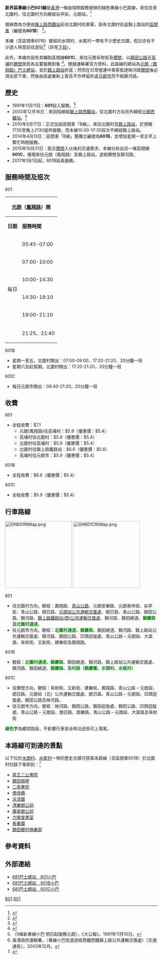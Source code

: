 {{公共汽車路線基礎資訊
| 代表圖像=NTMinibus601 VW1815.jpg
| 路線名稱= 新界區專線小巴601線
| 經營者=瑞明服務
| 起點站= [[元朗（鳳翔路）巴士總站|元朗（鳳翔路）]]
| 途經地點= [[元朗站_(西鐵綫)|元朗站]]、[[錦田公路|錦田公路]]、[[錦上路站|錦上路站]]
| 終點站= 北圍村
| 起點站服務時間= 05:45-21:40
| 終點站服務時間= 05:55-22:00
| 班次頻率= 10-20分鐘一班
| 路線用車= [[豐田Coaster|豐田Coaster]]、[[金旅XML6701J18|金旅XML6701J18]]
| 全程收費= $7.1
| 去程分段收費站點=元朗（鳳翔路）往凹頭、爾巒、高埔村：$5.6<br>錦上路站往北圍村：$5.4
| 回程分段收費站點=北圍村往錦上路站：$5.4<br>高埔村、爾巒、凹頭往元朗（鳳翔路）：$5.6
}}
{{公共汽車路線基礎資訊
| 代表圖像= NTMinibus601B LZ3578.jpg
| 路線名稱= 新界區專線小巴601B線
| 經營者=瑞明服務
| 起點站= 北圍村
| 途經地點=[[錦田公路|錦田公路]]
| 終點站= 錦上路西鐵站
| 起點站服務時間=星期一至五07:00-09:00、17:20-21:20<BR>星期六及假期17:20-21:20
| 終點站服務時間= 05:55-22:00
| 班次頻率= 20分鐘一班
| 路線用車= [[豐田Coaster|豐田Coaster]]
| 全程收費= $5.4
| 主要競爭交通= [[香港的士|的士]]
}}
{{公共汽車路線基礎資訊
| 代表圖像=
| 路線名稱= 新界區專線小巴601C線
| 經營者=瑞明服務
| 起點站= 元朗（阜財街）
| 途經地點=[[凹頭|凹頭]]
| 終點站= [[爾巒|爾巒]]
| 起點站服務時間=06:40-21:20
| 終點站服務時間= 
| 班次頻率= 20分鐘一班
| 路線用車= [[豐田Coaster|豐田Coaster]]、[[金旅XML6701J18|金旅XML6701J18]]
| 全程收費= $5.4
| 主要競爭交通= [[香港的士|的士]]、[[新界區專線小巴602線|新界區專線小巴602線]]、[[新界區專線小巴608線|新界區專線小巴608線]]
}}
'''新界區專線小巴601線'''是[[香港|香港]]一條由瑞明服務營辦的綠色專線小巴路線，來往{{bt|元朗|鳳翔路}}往來北圍村，往北圍村方向繞經谷亭街，元朗站。<ref>{{Cite web |url=http://hketransport.td.gov.hk/ris_page/get_gmb_detail.php?route_id=2378&lang=TC |title=運輸署- 新界區專線小巴路線第601號 |access-date=2016-12-24 |archive-date=2019-03-20 |archive-url=https://web.archive.org/web/20190320162312/http://hketransport.td.gov.hk/ris_page/get_gmb_detail.php?route_id=2378&lang=TC |dead-url=no }}</ref>

營辦商為方便由[[錦上路站|錦上路西鐵站]]前往北圍村的乘客，設有北圍村往返錦上路站的[[區間車_(公共汽車)|區間車]]（編號為'''601B'''）
<ref>{{Cite web |url=http://hketransport.td.gov.hk/ris_page/get_gmb_detail.php?route_id=2712&lang=TC |title=運輸署- 新界區專線小巴路線第601B號 |access-date=2016-12-24 |archive-date=2019-03-20 |archive-url=https://web.archive.org/web/20190320162248/http://hketransport.td.gov.hk/ris_page/get_gmb_detail.php?route_id=2712&lang=TC |dead-url=no }}</ref>。

本線（含區間車601B）駛經的水頭村、水尾村一帶有不少歷史古蹟，假日亦有不少遊人特意前往遊玩<ref>{{Cite web |url=http://681busterminal.com/version2/index.php?fi=a201&id=428 |title=681巴士總站 |access-date=2017-07-24 |archive-date=2020-04-20 |archive-url=https://web.archive.org/web/20200420103711/http://681busterminal.com/version2/index.php?fi=a201&id=428 |dead-url=no }}</ref>（詳見[[#本路線可到達的景點|下段]]）。

此外，本線亦設有其輔助區間線'''601C'''，來往元朗阜財街及[[爾巒|爾巒]]，以[[錦田公路|錦田公路]]近[[高埔|高埔]]的[[爾巒|爾巒]]居民為主要服務對象
<ref>{{Cite web |url=http://hketransport.td.gov.hk/ris_page/get_gmb_detail.php?route_id=2780&lang=TC |title=運輸署- 新界區專線小巴路線第601C號 |access-date=2016-12-24 |archive-date=2019-03-20 |archive-url=https://web.archive.org/web/20190320162041/http://hketransport.td.gov.hk/ris_page/get_gmb_detail.php?route_id=2780&lang=TC |dead-url=no }}</ref>。根據運輸署官方資料，此路線的總站為[[元朗（鳳翔路）巴士總站|元朗（鳳翔路）巴士總站]]，並於[[錦上路站|錦上路站]]折返；然而在日常營運中乘客抵達映河路[[爾巒|爾巒]]後必須全部下車，然後由該處重新上客且不作停留折返[[元朗市中心|元朗市]]而不經錦河路。

==歷史==
*1991年11月11日：'''601'''投入服務。<ref>〈5條新專線小巴 明日起服務元朗〉，《大公報》，1991年11月10日。</ref>
*2003年12月16日：來回程繞經[[錦上路站公共運輸交匯處|錦上路西鐵站]]，往北圍村方向另外繞經[[元朗西鐵站|元朗西鐵站]]。<ref>香港政府運輸署，〈專線小巴改道途經西鐵西鐵錦上路公共運輸交匯處〉［交通通告］，2003年12月。</ref>
*2010年5月17日：正式加設區間車「B線」，來往北圍村及[[錦上路站|錦上路站]]，於傍晚1730至晚上2130提供服務，而本線10:00-17:30班次不繞經錦上路站。
*2014年4月13日：區間車「B線」獲獨立編號為'''601B'''，並增設星期一至五早上繁忙時間服務。
*2015年10月31日：配合[[爾巒|爾巒]]入伙後的交通需求，本線分拆出另一條區間線'''601C'''，循環來往元朗（鳳翔路）及錦上路站，途經爾巒及錦河路。
*2017年1月1日起，601B延長服務。

==服務時間及班次==
;601
{|class="wikitable" style="text-align: center"
!colspan=3|[[元朗|元朗]]（[[鳳翔路|鳳翔路]]）開!!colspan=3|[[北圍村|北圍村]]開
|-
!'''日期'''!!'''服務時間'''!!'''班次（分鐘）'''!!'''日期'''!!'''服務時間'''!!'''班次（分鐘）'''
|-
|rowspan=6|每日||05:45-07:00||15||rowspan=5|每日||05:55-07:10||15
|-
|07:00-10:00||10||07:10-10:00||10
|-
|10:00-14:30||15||10:00-14:30||15
|-
|14:30-19:10||10||14:30-19:00||10
|-
|19:00-21:10||20||19:00-22:00||20
|-
|colspan=2|21:25、21:40||colspan=3| 
|}
;601B
*星期一至五，北圍村開出：07:00-09:00、17:20-21:20，20分鐘一班
*星期六及紅假期，北圍村開出：17:20-21:20，20分鐘一班
;601C
*每日元朗市開出：06:40-21:20，20分鐘一班

==收費==
;601
*全程收費：$7.1
**元朗(鳳翔路)往高埔村：$5.9（優惠價：$5.4）
**高埔村往北圍村：$5.9（優惠價：$5.4）
**北圍村往高埔村：$5.9（優惠價：$5.4）
**北圍村往錦上路鐵路站：$6.6（優惠價：$5.6）
**高埔村往元朗市：$5.9（優惠價：$5.4）
;601B
*全程收費：$6.6（優惠價：$5.4）
;601C
*全程收費：$5.9（優惠價：$5.4）
==行車路線==
[[File:GN601RtMap.png|220px]]
[[File:GN601CRtMap.png|220px]]
;601
*往北圍村方向，駛經：鳳翔路、[[青山公路|青山公路]]、元朗安樂路、元朗泰祥街、谷亭街、青山公路、朗日路、[[元朗站公共運輸交匯處|元朗站公共運輸交匯處]]、朗日路、青山公路、錦田公路、錦河路、[[錦上路站公共運輸交匯處|錦上路鐵路站(西)公共運輸交匯處]]、錦河路、錦田繞道、<span style="color:Green;">'''錦慶路及北圍村通道'''</span>。 
*往元朗市方向，駛經：<span style="color:Green;">'''北圍村通道、錦慶路'''</span>、錦田繞道、錦河路、錦上路站公共運輸交匯處、錦河路、錦田公路、凹頭迴旋處、青山公路 – 元朗段、大棠路、阜財街、又新街、建樂街及鳳翔路。
;601B
*駛經：<span style="color:Green;">'''北圍村通道、錦慶路'''</span>、錦田繞道、錦河路、錦上路站公共運輸交匯處、錦河路、錦田繞道、<span style="color:Green;">'''錦慶路、及村路（錦慶圍、水頭村、水尾村）'''</span>
;601C
*往爾巒方向，駛經：阜財街、又新街、建樂街、鳳翔路、青山公路 – 元朗段、朗日路、元朗站（北）公共運輸交匯處、朗日路、青山公路 – 元朗段、凹頭迴旋處、錦田公路及映河路。
*往元朗市方向，駛經：映河路、錦田公路、錦田迴旋處、錦田公路、凹頭迴旋處、青山公路 – 元朗段、朗日路、朗樂路、青山公路 – 元朗段、大棠路及阜財街
;<span style="color:Green;">'''綠色字'''</span>為鄉郊路段，不影響行車安全時沿途皆可上落客。

==本路線可到達的景點==
以下位於[[水頭村|水頭村]]、[[水尾村|水尾村]]一帶的歷史古蹟可搭乘本路線（含區間車601B）於北圍村村路下車即到：<ref>{{Cite web |url=https://vignette.wikia.nocookie.net/hongkongbus/images/8/81/GMB_NT601_route2.JPG/revision/latest?cb=20100523113304&path-prefix=zh |title=營運商所提供的路線資料 |access-date=2019-02-26 |archive-date=2019-02-26 |archive-url=https://web.archive.org/web/20190226234128/https://vignette.wikia.nocookie.net/hongkongbus/images/8/81/GMB_NT601_route2.JPG/revision/latest?cb=20100523113304&path-prefix=zh |dead-url=no }}</ref>

*[[周王二公書院|周王二公書院]]
*[[錦田樹屋|錦田樹屋]]
*[[二帝書院|二帝書院]]
*[[便母橋|便母橋]]
*[[泝流園|泝流園]]
*[[清樂鄧公祠|清樂鄧公祠]]
*[[廣瑜鄧公祠|廣瑜鄧公祠]]
*[[力榮堂書室|力榮堂書室]]
*[[長春園_(香港錦田)|長春園]]
*[[錦田鄉村俱樂部|錦田鄉村俱樂部]]

==參考資料==
<references />
==外部連結==
*[http://681busterminal.com/version2/index.php?fi=a201&id=428 681巴士總站　601小巴] {{Wayback|url=http://681busterminal.com/version2/index.php?fi=a201&id=428 |date=20200420103711 }}
*[http://681busterminal.com/version2/index.php?fi=a201&id=519 681巴士總站　601B小巴] {{Wayback|url=http://681busterminal.com/version2/index.php?fi=a201&id=519 |date=20200420103724 }}
*[http://681busterminal.com/version2/index.php?fi=a201&id=539 681巴士總站　601C小巴] {{Wayback|url=http://681busterminal.com/version2/index.php?fi=a201&id=539 |date=20200420103726 }}
{{元朗區小巴路線列表}}

[[Category:新界區小巴路線|601]]
[[Category:元朗區小巴路線|601]]